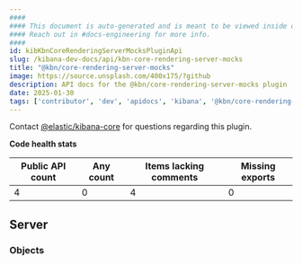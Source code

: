 ```yaml
---
####
#### This document is auto-generated and is meant to be viewed inside our experimental, new docs system.
#### Reach out in #docs-engineering for more info.
####
id: kibKbnCoreRenderingServerMocksPluginApi
slug: /kibana-dev-docs/api/kbn-core-rendering-server-mocks
title: "@kbn/core-rendering-server-mocks"
image: https://source.unsplash.com/400x175/?github
description: API docs for the @kbn/core-rendering-server-mocks plugin
date: 2025-01-30
tags: ['contributor', 'dev', 'apidocs', 'kibana', '@kbn/core-rendering-server-mocks']
---
```




Contact [@elastic/kibana-core](https://github.com/orgs/elastic/teams/kibana-core) for questions regarding this plugin.

**Code health stats**

| Public API count  | Any count | Items lacking comments | Missing exports |
|-------------------|-----------|------------------------|-----------------|
| 4 | 0 | 4 | 0 |

## Server

### Objects
<DocDefinitionList data={kbnCoreRenderingServerMocksObj.server.objects}/>

